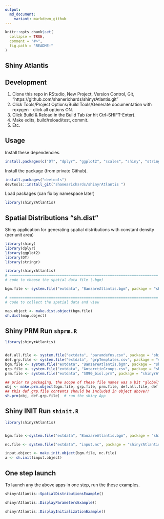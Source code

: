```yaml
---
output:
  md_document:
    variant: markdown_github
---
```


<!-- README.md is generated from README.Rmd. Please edit that file -->

```r
knitr::opts_chunk$set(
  collapse = TRUE,
  comment = "#>",
  fig.path = "README-"
)
```

## Shiny Atlantis

## Development

1. Clone this repo in RStudio, New Project, Version Control, Git, "https://github.com/shanerichards/shinyrAtlantis.git"
2. Click Tools/Project Options/Build Tools/Generate documentation with roxygen - click all options ON. 
3. Click Build & Reload in the Build Tab (or hit Ctrl-SHIFT-Enter). 
4. Make edits, build/reload/test, commit. 
5. Etc. 



## Usage

Install these dependencies. 

```r

install.packages(c("DT", "dplyr", "ggplot2", "scales", "shiny", "stringr", "data.table"))
```

Install the package (from private Github). 

```r
install.packages("devtools")
devtools::install_git("shanearichards/shinyrAtlantis ")
```

Load packages (can fix by namespace later)

```r
library(shinyrAtlantis)
```

## Spatial Distributions "sh.dist"

Shiny application for generating spatial distributions with constant density (per unit area)


```r
library(shiny)
library(dplyr)
library(ggplot2)
library(DT)
library(stringr)

library(shinyrAtlantis)
# ====================================================================
# code to choose the spatial data file (.bgm)

bgm.file <- system.file("extdata", "BanzareAtlantis.bgm", package = "shinyrAtlantis")

# ====================================================================
# code to collect the spatial data and view

map.object <- make.dist.object(bgm.file)
sh.dist(map.object)

```


## Shiny PRM Run `shprm.R`

```r
library(shinyrAtlantis)


def.all.file <- system.file("extdata", "paramdefns.csv", package = "shinyrAtlantis")
def.grp.file <- system.file("extdata", "grpTemplates.csv", package = "shinyrAtlantis")
bgm.file <- system.file("extdata", "BanzareAtlantis.bgm", package = "shinyrAtlantis")
grp.file <- system.file("extdata", "AntarcticGroups.csv", package = "shinyrAtlantis")
prm.file <- system.file("extdata", "SO90_biol.prm", package = "shinyrAtlantis")

## prior to packaging, the scope of these file names was a bit "global"
obj <- make.prm.object(bgm.file, grp.file, prm.file, def.all.file, def.grp.file)
## this def.grp.file contents should be included in object above??
sh.prm(obj, def.grp.file)  # run the shiny App

```


## Shiny INIT Run `shinit.R`

```r
library(shinyrAtlantis)


bgm.file <-system.file("extdata", "BanzareAtlantis.bgm", package = "shinyrAtlantis")

nc.file <- system.file("extdata", "input.nc", package = "shinyrAtlantis")

input.object <- make.init.object(bgm.file, nc.file)
a <- sh.init(input.object)
```


## One step launch

To launch any the above apps in one step, run the these examples.  


```r
shinyrAtlantis::SpatialDistributionsExample()
```

```r
shinyrAtlantis::DisplayParametersExample()
```

```r
shinyrAtlantis::DisplayInitializationExample()
```
